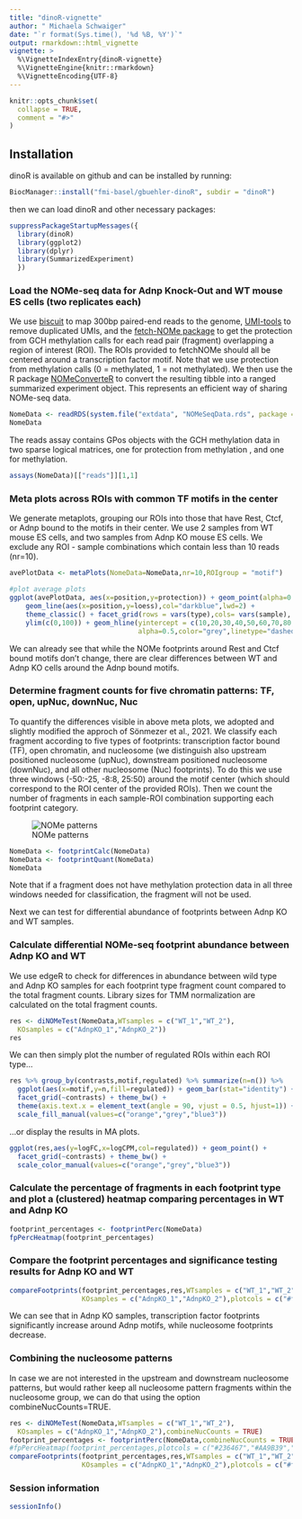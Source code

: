 ```yaml
---
title: "dinoR-vignette"
author: " Michaela Schwaiger"
date: "`r format(Sys.time(), '%d %B, %Y')`"
output: rmarkdown::html_vignette
vignette: >
  %\VignetteIndexEntry{dinoR-vignette}
  %\VignetteEngine{knitr::rmarkdown}
  %\VignetteEncoding{UTF-8}
---
```


```r
knitr::opts_chunk$set(
  collapse = TRUE,
  comment = "#>"
)
```

## Installation

dinoR is available on github and can be installed by running:

```r
BiocManager::install("fmi-basel/gbuehler-dinoR", subdir = "dinoR")
```

then we can load dinoR and other necessary packages:

```r
suppressPackageStartupMessages({
  library(dinoR)
  library(ggplot2)
  library(dplyr)
  library(SummarizedExperiment)
  })
```

### Load the NOMe-seq data for Adnp Knock-Out and WT mouse ES cells (two replicates each)

We use [biscuit](https://huishenlab.github.io/biscuit/) to map 300bp paired-end reads to the genome, [UMI-tools](https://github.com/CGATOxford/UMI-tools) to remove duplicated UMIs, and the [fetch-NOMe package](https://github.com/fmi-basel/gpeters-fetchNOMe) to get the protection from GCH methylation calls for each read pair (fragment) overlapping a region of interest (ROI). The ROIs provided to fetchNOMe should all be centered around a transcription factor motif. Note that we use protection from methylation calls (0 = methylated, 1 = not methylated). 
We then use the R package [NOMeConverteR](https://github.com/fmi-basel/gbuehler-NOMeConverteR) to convert the resulting tibble into a ranged summarized experiment object. This represents an efficient way of sharing NOMe-seq data. 

```r
NomeData <- readRDS(system.file("extdata", "NOMeSeqData.rds", package = "dinoR"))
NomeData
```

The reads assay contains GPos objects with the GCH methylation data in two sparse logical matrices, one for protection from methylation , and one for methylation.

```r
assays(NomeData)[["reads"]][1,1]
```

### Meta plots across ROIs with common TF motifs in the center

We generate metaplots, grouping our ROIs into those that have  Rest, Ctcf, or Adnp bound to the motifs in their center.
We use 2 samples from WT mouse ES cells, and two samples from Adnp KO mouse ES cells. We exclude any ROI - sample combinations which contain less than 10 reads (nr=10).

```r
avePlotData <- metaPlots(NomeData=NomeData,nr=10,ROIgroup = "motif")

#plot average plots
ggplot(avePlotData, aes(x=position,y=protection)) + geom_point(alpha=0.5) + 
    geom_line(aes(x=position,y=loess),col="darkblue",lwd=2) + 
    theme_classic() + facet_grid(rows = vars(type),cols= vars(sample), scales = "free") +
    ylim(c(0,100)) + geom_hline(yintercept = c(10,20,30,40,50,60,70,80,90),
                                alpha=0.5,color="grey",linetype="dashed")
```

We can already see that while the NOMe footprints around Rest and Ctcf bound motifs don't change, there are clear differences between WT and Adnp KO cells around the Adnp bound motifs.

### Determine fragment counts for five chromatin patterns: TF, open, upNuc, downNuc, Nuc 

To quantify the differences visible in above meta plots, we adopted and slightly modified the approch of Sönmezer et al., 2021. We classify each fragment according to five types of footprints: transcription factor bound (TF), open chromatin, and nucleosome (we distinguish also upstream positioned nucleosome (upNuc), downstream positioned nucleosome (downNuc), and all other nucleosome (Nuc) footprints). To do this we use three windows (-50:-25, -8:8, 25:50) around the motif center (which should correspond to the ROI center of the provided ROIs). Then we count the number of fragments in each sample-ROI combination supporting each footprint category. 

![NOMe patterns](NOMe_patterns.png)

```r
NomeData <- footprintCalc(NomeData)
NomeData <- footprintQuant(NomeData)
NomeData
```

Note that if a fragment does not have methylation protection data in all three windows needed for classification, the fragment will not be used. 

Next we can test for differential abundance of footprints between Adnp KO and WT samples.

### Calculate differential NOMe-seq footprint abundance between Adnp KO and WT 

We use edgeR to check for differences in abundance between wild type and Adnp KO samples for each footprint type fragment count compared to the total fragment counts. Library sizes for TMM normalization are calculated on the total fragment counts. 

```r
res <- diNOMeTest(NomeData,WTsamples = c("WT_1","WT_2"),
  KOsamples = c("AdnpKO_1","AdnpKO_2"))
res
```

We can then simply plot the number of regulated ROIs within each ROI type...

```r

res %>% group_by(contrasts,motif,regulated) %>% summarize(n=n()) %>% 
  ggplot(aes(x=motif,y=n,fill=regulated)) + geom_bar(stat="identity") + 
  facet_grid(~contrasts) + theme_bw() + 
  theme(axis.text.x = element_text(angle = 90, vjust = 0.5, hjust=1)) + 
  scale_fill_manual(values=c("orange","grey","blue3"))
```


...or display the results in MA plots.

```r
ggplot(res,aes(y=logFC,x=logCPM,col=regulated)) + geom_point() + 
  facet_grid(~contrasts) + theme_bw() + 
  scale_color_manual(values=c("orange","grey","blue3"))
```

### Calculate the percentage of fragments in each footprint type and plot a (clustered) heatmap comparing percentages in WT and Adnp KO

```r
footprint_percentages <- footprintPerc(NomeData)
fpPercHeatmap(footprint_percentages)
```

### Compare the footprint percentages and significance testing results for Adnp KO and WT 

```r

compareFootprints(footprint_percentages,res,WTsamples = c("WT_1","WT_2"),
                  KOsamples = c("AdnpKO_1","AdnpKO_2"),plotcols = c("#f03b20", "#a8ddb5", "#bdbdbd"))

```

We can see that in Adnp KO samples, transcription factor footprints significantly increase around Adnp motifs, while nucleosome footprints decrease. 

### Combining the nucleosome patterns

In case we are not interested in the upstream and downstream nucleosome patterns, but would rather keep all nucleosome pattern fragments within the nucleosome group, we can do that using the option combineNucCounts=TRUE. 

```r
res <- diNOMeTest(NomeData,WTsamples = c("WT_1","WT_2"),
  KOsamples = c("AdnpKO_1","AdnpKO_2"),combineNucCounts = TRUE)
footprint_percentages <- footprintPerc(NomeData,combineNucCounts = TRUE)
#fpPercHeatmap(footprint_percentages,plotcols = c("#236467","#AA9B39","#822B26"))
compareFootprints(footprint_percentages,res,WTsamples = c("WT_1","WT_2"),
                  KOsamples = c("AdnpKO_1","AdnpKO_2"),plotcols = c("#f03b20", "#a8ddb5", "#bdbdbd"))
```

### Session information

```r
sessionInfo()
```

